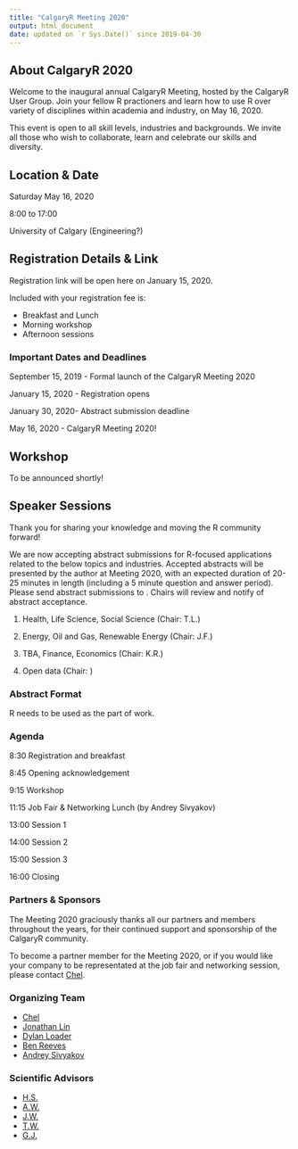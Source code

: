 ```yaml
---
title: "CalgaryR Meeting 2020"
output: html_document
date: updated on `r Sys.Date()` since 2019-04-30 
---
```



## About CalgaryR 2020

Welcome to the inaugural annual CalgaryR Meeting, hosted by the CalgaryR User Group. Join your fellow R practioners and learn how to use R over variety of disciplines within academia and industry, on May 16, 2020.

This event is open to all skill levels, industries and backgrounds. We invite all those who wish to collaborate, learn and celebrate our skills and diversity.

## Location & Date

Saturday May 16, 2020

8:00 to 17:00

University of Calgary (Engineering?)

## Registration Details & Link

Registration link will be open here on January 15, 2020.

Included with your registration fee is:

- Breakfast and Lunch
- Morning workshop
- Afternoon sessions

### Important Dates and Deadlines

September 15, 2019 - Formal launch of the CalgaryR Meeting 2020

January 15, 2020 - Registration opens

January 30, 2020- Abstract submission deadline

May 16, 2020 - CalgaryR Meeting 2020!

## Workshop

To be announced shortly!

## Speaker Sessions

Thank you for sharing your knowledge and moving the R community forward!

We are now accepting abstract submissions for R-focused applications related to the below topics and industries. Accepted abstracts will be presented by the author at Meeting 2020, with an expected duration of 20-25 minutes in length (including a 5 minute question and answer period). Please send abstract submissions to [](mailto:). Chairs will review and notify of abstract acceptance.

1. Health, Life Science, Social Science (Chair: T.L.)

2. Energy, Oil and Gas, Renewable Energy (Chair: J.F.)

3. TBA, Finance, Economics (Chair: K.R.)

4. Open data (Chair: )

### Abstract Format 

R needs to be used as the part of work. 

### Agenda 

8:30 Registration and breakfast

8:45 Opening acknowledgement

9:15 Workshop 

11:15 Job Fair & Networking Lunch (by Andrey Sivyakov)

13:00 Session 1

14:00 Session 2

15:00 Session 3

16:00 Closing 

### Partners & Sponsors 

The Meeting 2020 graciously thanks all our partners and members throughout the years, for their continued support and sponsorship of the CalgaryR community.

To become a partner member for the Meeting 2020, or if you would like your company to be representated at the job fair and networking session, please contact [Chel](mailto:chelhee.lee@ucalgary.ca). 

### Organizing Team 

* [Chel](mailto:chelhee.lee@ucalgary.ca)
* [Jonathan Lin](mailto:hello@jonlin.ca)
* [Dylan Loader](mailto:dylan.loader1@ucalgary.ca)
* [Ben Reeves](mailto:breeves@viewpointgroup.ca)
* [Andrey Sivyakov](mailto:asivyakov@suncor.com)

### Scientific Advisors

* [H.S.](mailto:)
* [A.W.](mailto:)
* [J.W.](mailto:)
* [T.W.](mailto:)
* [G.J.](mailto:)
